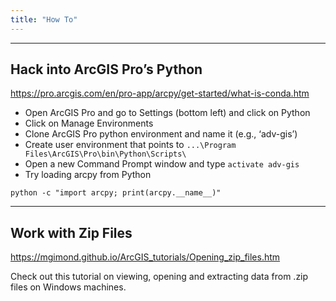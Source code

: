 ```yaml
---
title: "How To"
---
```


***

## Hack into ArcGIS Pro's Python
[https://pro.arcgis.com/en/pro-app/arcpy/get-started/what-is-conda.htm](https://pro.arcgis.com/en/pro-app/arcpy/get-started/what-is-conda.htm)

- Open ArcGIS Pro and go to Settings (bottom left) and click on Python
- Click on Manage Environments
- Clone ArcGIS Pro python environment and name it (e.g., 'adv-gis')
- Create user environment that points to `...\Program Files\ArcGIS\Pro\bin\Python\Scripts\`
- Open a new Command Prompt window and type `activate adv-gis`
- Try loading arcpy from Python

```shell
python -c "import arcpy; print(arcpy.__name__)"
```

***

## Work with Zip Files
[https://mgimond.github.io/ArcGIS_tutorials/Opening_zip_files.htm](https://mgimond.github.io/ArcGIS_tutorials/Opening_zip_files.htm)

Check out this tutorial on viewing, opening and extracting data from .zip files on Windows machines.
